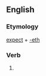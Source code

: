 ==English==

===Etymology===
[[expect]] + [[-eth]]

===Verb===
{{infl|en|verb form}}

# {{archaic third-person singular of|expect}}